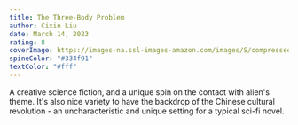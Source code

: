 ```yaml
---
title: The Three-Body Problem
author: Cixin Liu
date: March 14, 2023
rating: 8
coverImage: https://images-na.ssl-images-amazon.com/images/S/compressed.photo.goodreads.com/books/1415428227i/20518872.jpg
spineColor: "#334f91"
textColor: "#fff"
---
```


A creative science fiction, and a unique spin on the contact with alien's theme. It's also nice variety to have the backdrop of the Chinese cultural revolution - an uncharacteristic and unique setting for a typical sci-fi novel.
